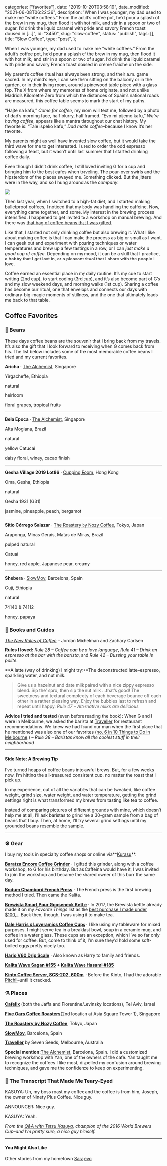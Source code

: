 
  categories: ["favorites"],
  date: "2019-10-20T03:58:19",
  date_modified: "2021-06-08T06:22:36",
  description:
    "When I was younger, my dad used to make me “white coffees.” From the adult’s coffee pot, he’d pour a splash of the brew in my mug, then flood it with hot milk, and stir in a spoon or two of sugar. I’d drink the liquid caramel with pride and savory French toast doused in […]",
  id: "3450",
  slug: "slow-coffee",
  status: "publish",
  tags: [],
  title: "Slow Coffee",
  type: "post",
};


When I was younger, my dad used to make me “white coffees.” From the adult’s coffee pot, he’d pour a splash of the brew in my mug, then flood it with hot milk, and stir in a spoon or two of sugar. I’d drink the liquid caramel with pride and savory French toast doused in crème fraîche on the side.

My parent’s coffee ritual has always been strong, and their a.m. game sacred. In my mind’s eye, I can see them sitting on the balcony or in the garden, or in their living room, around a pinewood table piece with a glass top. The X from where my memories of home originate, and not unlike Madrid’s Kilometre Zero from which the distances of Spain’s national roads are measured, this coffee table seems to mark the start of my paths.

“Hajte na kafu,” _Come for coffee_, my mom will text me, followed by a photo of dad’s morning face, half blurry, half framed. “Evo mi pijemo kafu,” _We’re having coffee_, appears like a mantra throughout our chat history. My favorite is: “Tale ispeko kafu,” _Dad made coffee_–because I know it’s her favorite.

My parents might as well have invented slow coffee, but it would take the third wave for me to get interested. I used to order the odd espresso following a feast, but it wasn’t until last summer that I started drinking coffee daily.

Even though I didn’t drink coffee, I still loved inviting G for a cup and bringing him to the best cafes when traveling. The pour-over swirls and the hipsterdom of the places swayed me. Something clicked. But the jitters were in the way, and so I hung around as the _company_.

![](/pages/posts/slow-coffee/five_oars_g_q90.jpg)

Then last year, when I switched to a high-fat diet, and I started making bulletproof coffees, I noticed that my body was handling the caffeine. Now, everything came together, and some. My interest in the brewing process intensified. I happened to get invited to a workshop on manual brewing. And there was [that bag of coffee beans that I was gifted](/posts/favorite-things-2018/#specialty-coffee).

Like that, I started not only drinking coffee but also brewing it. What I like about making coffee is that I can make the process as big or small as I want. I can geek out and experiment with pouring techniques or water temperatures and brew up a few tastings in a row, or I can _just make a good cup of coffee_. Depending on my mood, it can be a skill that I practice, a hobby that I get lost in, or a pleasant ritual that I share with the people I love.

Coffee earned an essential place in my daily routine. It’s my cue to start writing (2nd cup), to start coding (3rd cup), and it’s also become part of G’s and my slow weekend days, and morning walks (1st cup). Sharing a coffee has become our ritual, one that envelops and connects our days with ordinary-big-magic moments of stillness, and the one that ultimately leads me back to that table.

## Coffee Favorites

### 🍃 Beans

These days coffee beans are the souvenir that I bring back from my travels. It’s also the gift that I look forward to receiving when G comes back from his. The list below includes some of the most memorable coffee beans I tried and my current favorites.

**Aricha** · [The Alchemist](http://www.alchemist.com.sg/), Singapore

Yirgacheffe, Ethiopia

natural

heirloom

floral grapes, tropical fruits

---

**Bela Epoca** · [The Alchemist](http://www.alchemist.com.sg/), Singapore

Alta Mogiana, Brazil

natural

yellow Catucaí

daisy floral, winey, cacao finish

---

**Gesha Village 2019 Lot86** · [Cupping Room](https://cuppingroom.hk/), Hong Kong

Oma, Gesha, Ethiopia

natural

Gesha 1931 (G31)

jasmine, pineapple, peach, bergamot

---

**Sítio Córrego Salazar** · [The Roastery by Nozy Coffee](https://www.tysons.jp/roastery/), Tokyo, Japan

Araponga, Minas Gerais, Matas de Minas, Brazil

pulped natural

Catuaí

honey, red apple, Japanese pear, creamy

---

**Shebera** · [SlowMov](https://slowmov.com/en/), Barcelona, Spain

Guji, Ethiopia

natural

74140 & 74112

honey, papaya

### 📓 Books and Guides

_[The New Rules of Coffee](https://www.amazon.com/dp/0399581626/)_ – Jordan Michelman and Zachary Carlsen

**Rules I loved:** _Rule 28 – Coffee can be a love language_, _Rule 41 – Drink an espresso at the bar with the barista_, and _Rule 42 – Bussing your table is polite_.

**A latte (way of drinking) I might try:**The deconstructed latte–espresso, sparkling water, and nut milk.

> Give us a hazelnut and date milk paired with a nice zippy espresso blend. Sip the’ spro, then sip the nut milk …that’s good! The sweetness and textural complexity of each beverage bounce off each other in a rather pleasing way. Enjoy the bubbles last to refresh and repeat until happy. _Rule 47 – Alternative milks are delicious_

**Advice I tried and tested** (even before reading the book)**:** When G and I were in Melbourne, we asked the barista at [Traveller](#places) for restaurant recommendations. We knew we had found our man when the first place that he mentioned was also one of our favorites ([no. 6 in 10 Things to Do in Melbourne](/posts/10-things-melbourne/).) – _Rule 38 – Baristas know all the coolest stuff in their neighborhood_

---

#### Side Note: A Brewing Tip

I’ve turned heaps of coffee beans into awful brews. But, for a few weeks now, I’m hitting the all-treasured consistent cup, no matter the roast that I pick up.

In my experience, out of all the variables that can be tweaked, like coffee weight, grind size, water weight, and water temperature, getting the grind settings right is what transformed my brews from tasting like tea to coffee.

Instead of comparing pictures of different grounds with mine, which doesn’t help me at all, I’ll ask baristas to grind me a 30-gram sample from a bag of beans that I buy. Then, at home, I’ll try several grind settings until my grounded beans resemble the sample.

---

### ⚙️ Gear

I buy my tools in specialty coffee shops or online via**[Kurasu](https://kurasu.kyoto/)**.

**[Baratza Encore Coffee Grinder](https://www.baratza.com/grinder/encore/)** · I gifted this grinder, along with a coffee workshop, to G for his birthday. But as Caffeina would have it, I was invited to join the workshop and became the shared owner of this burr the same day.

**[Bodum Chambord French Press](https://www.bodum.com/us/en/1924-16us4-chambord)** · The French press is the first brewing method I tried. Then came the Kalita.

**[Brewista Smart Pour Gooseneck Kettle](https://www.amazon.com/dp/B01CFHAIBQ/)** · In 2017, the Brewista kettle already made it on my _Favorite Things_ list as the [best purchase I made under $100,-](/posts/favorite-things-2017/#brewista-kettle). Back then, though, I was using it to make tea.

**[Dale Harris x Loveramics Coffee Cups](https://www.loveramics.com/collections/dale-harris)** · I like using my tableware for mixed purposes. I might serve tea in a breakfast bowl, soup in a ceramic mug, and coffee in a water glass. These cups are an exception, which I’ve so far only used for coffee. But, come to think of it, I’m sure they’d hold some soft-boiled eggs pretty nicely too.

**[Hario V60 Drip Scale](https://www.hario.jp/seihin/productdetail.php?product=VST-2000B)** · Also known as Harry to family and friends.

**[Kalita Wave Sagan #155](https://kurasu.kyoto/products/kalita-sagan-wave-ceramic-dripper) + [Kalita Wave Hasami #185](https://kurasu.kyoto/collections/kalita/products/kalita-hasami-dripper)**

**[Kinto Coffee Server, SCS-202, 600ml](https://kinto-europe.com/collections/coffeeware/products/27592)** · Before the Kinto, I had the adorable [Pitchii](https://kurasu.kyoto/products/coffee-server-pitchii)–until it cracked.

### ⚗️ Places

**[Cafelix](https://cafelix.co.il/)** (both the Jaffa and Florentine/Levinsky locations), Tel Aviv, Israel

**[Five Oars Coffee Roasters](https://www.focr.sg)**(2nd location at Asia Square Tower 1), Singapore

**[The Roastery by Nozy Coffee](https://www.tysons.jp/roastery/)**, Tokyo, Japan

**[SlowMov](https://slowmov.com/en/)**, Barcelona, Spain

**[Traveller](https://sevenseeds.com.au/pages/traveller)** by Seven Seeds, Melbourne, Australia

**Special mention:**[The Alchemist](https://the-alchemist-coffee-shop.business.site/), Barcelona, Spain. I did a customized brewing workshop with Yan, one of the owners of the cafe. Yan taught me to recognize the coffees I like most, dispelled my confusion around brewing techniques, and gave me the confidence to keep on experimenting.

### 🖤 The Transcript That Made Me Teary-Eyed

KASUYA: Uh, my boss roast my coffee and the coffee is from him, Joseph, the owner of Ninety Plus Coffee. Nice guy.

ANNOUNCER: Nice guy.

KASUYA: Yeah.

_From the [Q\&A with Tetsu Kasuya](https://kurasu.kyoto/blogs/kurasu-journal/2016-world-brewers-cup-champion-tetsu-kasuya), champion of the 2016 World Brewers Cup–and I’m pretty sure, a nice guy himself._

---

#### You Might Also Like

Other stories from my hometown [Sarajevo](/travel-archives/#sarajevo)
